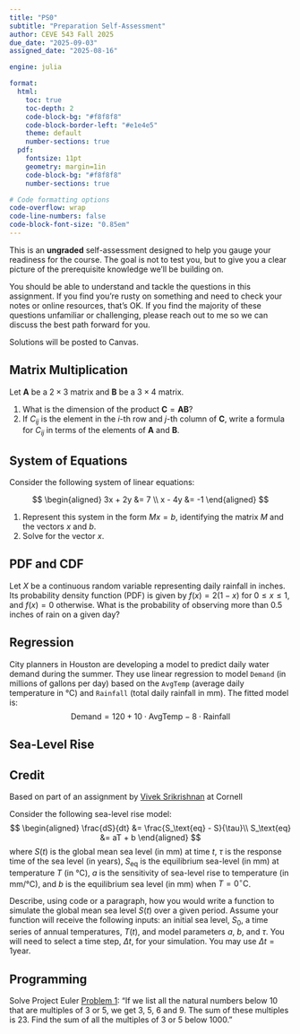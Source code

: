 ```yaml
---
title: "PS0"
subtitle: "Preparation Self-Assessment"
author: CEVE 543 Fall 2025
due_date: "2025-09-03"
assigned_date: "2025-08-16"

engine: julia

format:
  html:
    toc: true
    toc-depth: 2
    code-block-bg: "#f8f8f8"
    code-block-border-left: "#e1e4e5"
    theme: default
    number-sections: true
  pdf:
    fontsize: 11pt
    geometry: margin=1in
    code-block-bg: "#f8f8f8"
    number-sections: true

# Code formatting options
code-overflow: wrap
code-line-numbers: false
code-block-font-size: "0.85em"
---
```


This is an **ungraded** self-assessment designed to help you gauge your readiness for the course. 
The goal is not to test you, but to give you a clear picture of the prerequisite knowledge we'll be building on.

You should be able to understand and tackle the questions in this assignment.
If you find you're rusty on something and need to check your notes or online resources, that's OK.
If you find the majority of these questions unfamiliar or challenging, please reach out to me so we can discuss the best path forward for you.

Solutions will be posted to Canvas.

## Matrix Multiplication

Let $\mathbf{A}$ be a $2 \times 3$ matrix and $\mathbf{B}$ be a $3 \times 4$ matrix.

1. What is the dimension of the product $\mathbf{C} = \mathbf{A}\mathbf{B}$?
2. If $C_{ij}$ is the element in the *i*-th row and *j*-th column of $\mathbf{C}$, write a formula for $C_{ij}$ in terms of the elements of $\mathbf{A}$ and $\mathbf{B}$.

## System of Equations

Consider the following system of linear equations:

$$
\begin{aligned}
3x + 2y &= 7 \\
x - 4y &= -1
\end{aligned}
$$

1. Represent this system in the form $Mx = b$, identifying the matrix $M$ and the vectors $x$ and $b$.
2. Solve for the vector $x$.

## PDF and CDF

Let $X$ be a continuous random variable representing daily rainfall in inches.
Its probability density function (PDF) is given by $f(x) = 2(1-x)$ for $0 \le x \le 1$, and $f(x) = 0$ otherwise.
What is the probability of observing more than 0.5 inches of rain on a given day?

## Regression

City planners in Houston are developing a model to predict daily water demand during the summer.
They use linear regression to model `Demand` (in millions of gallons per day) based on the `AvgTemp` (average daily temperature in °C) and `Rainfall` (total daily rainfall in mm).
The fitted model is:
$$
\text{Demand} = 120 + 10 \cdot \text{AvgTemp} - 8 \cdot \text{Rainfall}
$$

## Sea-Level Rise

:::{.callout-tip}
## Credit

Based on part of an assignment by [Vivek Srikrishnan](https://envdata-sp24.viveks.me/assignments/hw02/hw02#problem-1) at Cornell
:::

Consider the following sea-level rise model:
$$
\begin{aligned}
\frac{dS}{dt} &= \frac{S_\text{eq} - S}{\tau}\\
S_\text{eq} &= aT + b
\end{aligned}
$$
where $S(t)$ is the global mean sea level (in mm) at time $t$, $\tau$ is the response time of the sea level (in years), $S_\text{eq}$ is the equilibrium sea-level (in mm) at temperature $T$ (in °C), $a$ is the sensitivity of sea-level rise to temperature (in mm/°C), and $b$ is the equilibrium sea level (in mm) when $T = 0^\circ \text{C}$.

Describe, using code or a paragraph, how you would write a function to simulate the global mean sea level $S(t)$ over a given period.
Assume your function will receive the following inputs: an initial sea level, $S_0$, a time series of annual temperatures, $T(t)$, and model parameters $a$, $b$, and $\tau$.
You will need to select a time step, $\Delta t$, for your simulation.
You may use $\Delta t = 1 \text{year}$.

## Programming

Solve Project Euler [Problem 1](https://projecteuler.net/problem=1): "If we list all the natural numbers below 10 that are multiples of 3 or 5, we get 3, 5, 6 and 9. The sum of these multiples is 23. Find the sum of all the multiples of 3 or 5 below 1000."